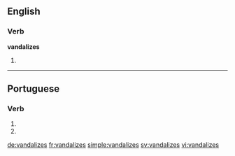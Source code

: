 ==English==

===Verb===
'''vandalizes'''

# {{en-third-person singular of|vandalize}}

----

==Portuguese==

===Verb===
{{pt-verb-form}}

# {{pt-verb form of|vandalizar|ar|subjunctive|present|singular|second}}
# {{pt-verb form of|vandalizar|ar|imperative|negative|singular|second}}

[[de:vandalizes]]
[[fr:vandalizes]]
[[simple:vandalizes]]
[[sv:vandalizes]]
[[vi:vandalizes]]